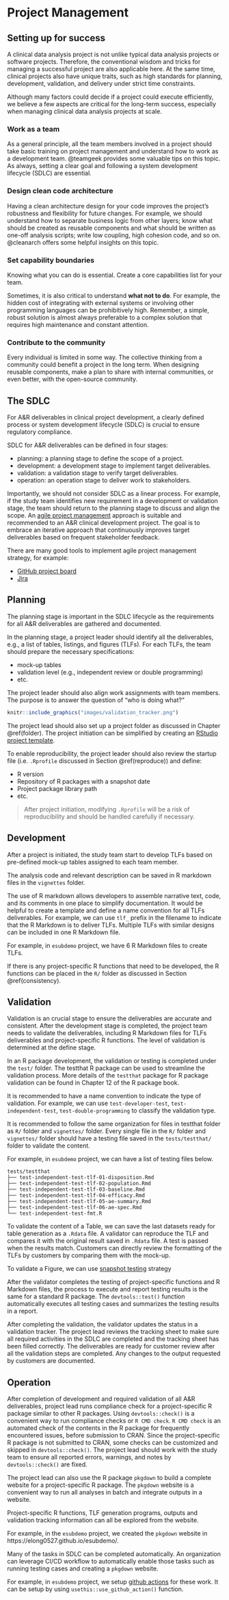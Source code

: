 # Project Management {#manage}

## Setting up for success

A clinical data analysis project is not unlike typical data analysis projects
or software projects. Therefore, the conventional wisdom and tricks for
managing a successful project are also applicable here.
At the same time, clinical projects also have unique traits,
such as high standards for planning, development, validation,
and delivery under strict time constraints.

Although many factors could decide if a project could execute efficiently,
we believe a few aspects are critical for the long-term success,
especially when managing clinical data analysis projects at scale.

### Work as a team

As a general principle, all the team members involved in a project
should take basic training on project management and understand how to work as
a development team. @teamgeek provides some valuable tips on this topic.
As always, setting a clear goal and following a system development lifecycle
(SDLC) are essential.

### Design clean code architecture

Having a clean architecture design for your code improves the project's
robustness and flexibility for future changes. For example,
we should understand how to separate business logic from other layers;
know what should be created as reusable components and what should be
written as one-off analysis scripts; write low coupling, high cohesion code,
and so on. @cleanarch offers some helpful insights on this topic.

### Set capability boundaries

Knowing what you can do is essential. Create a core capabilities list
for your team.

Sometimes, it is also critical to understand **what not to do**.
For example, the hidden cost of integrating with external systems
or involving other programming languages can be prohibitively high.
Remember, a simple, robust solution is almost always preferable to
a complex solution that requires high maintenance and constant attention.

### Contribute to the community

Every individual is limited in some way. The collective thinking
from a community could benefit a project in the long term.
When designing reusable components, make a plan to share with
internal communities, or even better, with the open-source community.

## The SDLC

For A&R deliverables in clinical project development, 
a clearly defined process or system development lifecycle (SDLC) 
is crucial to ensure regulatory compliance. 

SDLC for A&R deliverables can be defined in four stages: 

- planning: a planning stage to define the scope of a project.  
- development: a development stage to implement target deliverables. 
- validation: a validation stage to verify target deliverables. 
- operation: an operation stage to deliver work to stakeholders. 

Importantly, we should not consider SDLC as a linear process. 
For example, if the study team identifies new requirement in a development or validation stage, 
the team should return to the planning stage to discuss and align the scope. 
An [agile project management](https://www.atlassian.com/agile/project-management) approach is suitable 
and recommended to an A&R clinical development project.
The goal is to embrace an iterative approach that continuously improves target deliverables based on
frequent stakeholder feedback. 

There are many good tools to implement agile project management strategy, for example:

- [GitHub project board](https://docs.github.com/en/issues/organizing-your-work-with-project-boards/managing-project-boards/about-project-boards)
- [Jira](https://www.atlassian.com/software/jira)

## Planning 

The planning stage is important in the SDLC lifecycle 
as the requirements for all A&R deliverables are gathered and documented. 

In the planning stage, a project leader should identify all the deliverables, 
e.g., a list of tables, listings, and figures (TLFs). 
For each TLFs, the team should prepare the necessary specifications: 

- mock-up tables
- validation level (e.g., independent review or double programming)
- etc.

The project leader should also align work assignments with team members.
The purpose is to answer the question of "who is doing what?"

```r
knitr::include_graphics("images/validation_tracker.png")
```

The project lead should also set up a project folder as discussed in Chapter \@ref(folder).
The project initiation can be simplified by creating an 
[RStudio project template](https://rstudio.github.io/rstudio-extensions/rstudio_project_templates.html).  

To enable reproducibility, the project leader should also review the startup file 
(i.e. `.Rprofile` discussed in Section \@ref(reproduce)) and define:

- R version 
- Repository of R packages with a snapshot date 
- Project package library path 
- etc. 

> After project initiation, modifying `.Rprofile` will be a risk of reproducibility 
> and should be handled carefully if necessary. 

## Development 

After a project is initiated, the study team start to develop TLFs based on 
pre-defined mock-up tables assigned to each team member. 

The analysis code and relevant description can be saved in R markdown files 
in the `vignettes` folder. 

The use of R markdown allows developers to assemble narrative text, code, and its
comments in one place to simplify documentation. 
It would be helpful to create a template and define a name convention for all TLFs deliverables. 
For example, we can use `tlf_` prefix in the filename to indicate that the R Markdown is to deliver TLFs. 
Multiple TLFs with similar designs can be included in one R Markdown file. 

For example, in `esubdemo` project, we have 6 R Markdown files to create TLFs. 

If there is any project-specific R functions that need to be developed, 
the R functions can be placed in the `R/` folder as discussed in Section \@ref(consistency).

## Validation 

Validation is an crucial stage to ensure the deliverables are accurate and consistent. After the
development stage is completed, the project team needs to validate the deliverables, including R Markdown
files for TLFs deliverables and project-specific R functions. The level of validation is determined at the define
stage. 

In an R package development, the validation or testing is completed under the `test/` folder. 
The testthat R package can be used to streamline the validation process. 
More details of the `testthat` package for R package validation can be found in Chapter 12 of the R package book. 

It is recommended to have a name convention to indicate the type of validation. 
For example, we can use `test-developer-test`, `test-independent-test`, `test-double-programming` 
to classify the validation type. 

It is recommended to follow the same organization
for files in testthat folder as `R/` folder and `vignettes/` folder. 
Every single file in the `R/` folder and `vignettes/` folder should have a testing file saved in 
the `tests/testthat/` folder to validate the content.

For example, in `esubdemo` project, we can have a list of testing files below. 

```
tests/testthat
├── test-independent-test-tlf-01-disposition.Rmd
├── test-independent-test-tlf-02-population.Rmd
├── test-independent-test-tlf-03-baseline.Rmd
├── test-independent-test-tlf-04-efficacy.Rmd
├── test-independent-test-tlf-05-ae-summary.Rmd
├── test-independent-test-tlf-06-ae-spec.Rmd
└── test-independent-test-fmt.R
```

To validate the content of a Table, we can save the last datasets ready for table generation as a `.Rdata` file.
A validator can reproduce the TLF and compares it with the original result saved in `.Rdata` file. 
A test is passed when the results match. Customers can directly review the formatting of the TLFs by
customers by comparing them with the mock-up.

To validate a Figure, we can use [snapshot testing](https://testthat.r-lib.org/articles/snapshotting.html) strategy

After the validator completes the testing of project-specific functions and R Markdown files, 
the process to execute and report testing results is the same for a standard R package. 
The `devtools::test()` function automatically executes all testing cases and summarizes the testing results in a report. 

After completing the validation, the validator updates the status in a validation tracker. 
The project lead reviews the tracking sheet to make sure all required activities in the SDLC are completed and
the tracking sheet has been filled correctly. The deliverables are ready for customer review after all the
validation steps are completed. Any changes to the output requested by customers are documented.

## Operation 

After completion of development and required validation of all A&R deliverables, project lead runs compliance
check for a project-specific R package similar to other R packages. Using `devtools::check()` is a
convenient way to run compliance checks or `R CMD check`. `R CMD check` is an automated check of the
contents in the R package for frequently encountered issues, before submission to CRAN. Since the project-specific
R package is not submitted to CRAN, some checks can be customized and skipped in
`devtools::check()`. The project lead should work with the study team to ensure all reported errors, warnings, and
notes by `devtools::check()` are fixed. 

The project lead can also use the R package `pkgdown` to build a complete website for a project-specific R
package. The `pkgdown` website is a convenient way to run all analyses in batch and 
integrate outputs in a website. 

Project-specific R functions, TLF generation programs, outputs and validation tracking information can all
be explored from the website. 

For example, in the `esubdemo` project, we created the `pkgdown` website in https://elong0527.github.io/esubdemo/.

Many of the tasks in SDLC can be completed automatically. 
An organization can leverage CI/CD workflow to automatically enable those tasks 
such as running testing cases and creating a `pkgdown` website. 

For example, in `esubdemo` project, we setup [github actions](https://github.com/elong0527/esubdemo/actions)
for these work. It can be setup by using `usethis::use_github_action()` function.
